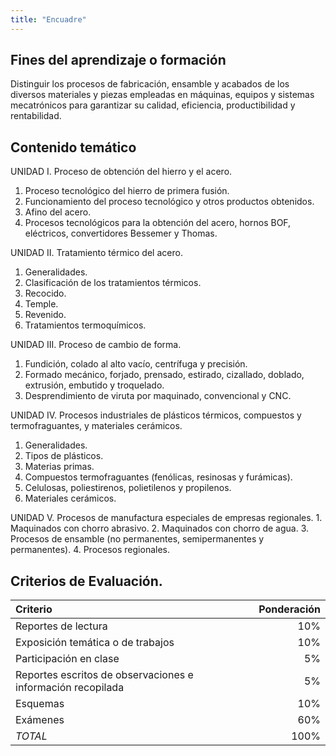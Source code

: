 ```yaml
---
title: "Encuadre"
---
```


## Fines del aprendizaje o formación

Distinguir los procesos de fabricación, ensamble y acabados de los diversos materiales y piezas empleadas en máquinas, equipos y sistemas mecatrónicos para garantizar su calidad, eficiencia, productibilidad y rentabilidad.

## Contenido temático

UNIDAD I. Proceso de obtención del hierro y el acero.

1. Proceso tecnológico del hierro de primera fusión.
2. Funcionamiento del proceso tecnológico y otros productos obtenidos.
3. Afino del acero.
4. Procesos tecnológicos para la obtención del acero, hornos BOF, eléctricos, convertidores Bessemer y Thomas.

UNIDAD II. Tratamiento térmico del acero.

1. Generalidades.
2. Clasificación de los tratamientos térmicos.
3. Recocido.
4. Temple.
5. Revenido.
6. Tratamientos termoquímicos.

UNIDAD III. Proceso de cambio de forma.

1. Fundición, colado al alto vacío, centrífuga y precisión.
2. Formado mecánico, forjado, prensado, estirado, cizallado, doblado, extrusión, embutido y troquelado.
3. Desprendimiento de viruta por maquinado, convencional y CNC.

UNIDAD IV. Procesos industriales de plásticos térmicos, compuestos y termofraguantes, y materiales cerámicos.

1. Generalidades.
2. Tipos de plásticos.
3. Materias primas.
4. Compuestos termofraguantes (fenólicas, resinosas y furámicas).
5. Celulosas, poliestirenos, polietilenos y propilenos.
6. Materiales cerámicos.

UNIDAD V. Procesos de manufactura especiales de empresas regionales.
1. Maquinados con chorro abrasivo.
2. Maquinados con chorro de agua.
3. Procesos de ensamble (no permanentes, semipermanentes y permanentes).
4. Procesos regionales.

## Criterios de Evaluación.

Criterio | Ponderación
:---|---:
Reportes de lectura | 10%
Exposición temática o de trabajos | 10%
Participación en clase | 5%
Reportes escritos de observaciones e información recopilada | 5%
Esquemas | 10%
Exámenes | 60%
_TOTAL_ | 100%

